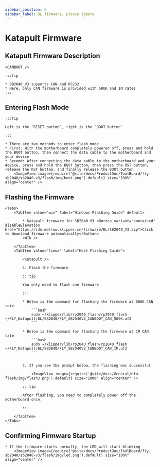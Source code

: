 ```yaml
---
sidebar_position: 6
sidebar_label: BL firmware, please ignore
---
```









# Katapult Firmware

## Katapult Firmware Description

    <CANBOOT />

    :::tip

    * SB2040_V3 supports CAN and RS232
    * Here, only CAN firmware is provided with 500K and 1M rates
    :::

## Entering Flash Mode

    :::tip

    Left is the `RESET button`, right is the `BOOT button`

    :::

    * There are two methods to enter flash mode
    * First: With the motherboard completely powered off, press and hold the BOOT button, then connect the data cable to the motherboard and your device
    * Second: After connecting the data cable to the motherboard and your device, press and hold the BOOT button, then press the RST button, release the RST button, and finally release the BOOT button
        <ImageView image={require('@site/docs/ProductDoc/ToolBoard/fly-sb2040/sb2040-v3/flash/img/boot.png').default} size="100%" align="center" />

## Flashing the Firmware
    <Tabs>
        <TabItem value="win" label="Windows Flashing Guide" default>

            * Katapult firmware for SB2040 V3 <Button variant="contained" disableElevation href="https://cdn.mellow.klipper.cn/firmware/BL/SB2040_V3.zip">Click to download firmware automatically</Button>
            <WIN />
            
        </TabItem>
        <TabItem value="linux" label="Host Flashing Guide">
            
            <Katapult />

            4. Flash the firmware

            :::tip

            You only need to flash one firmware

            :::

            * Below is the command for flashing the firmware at 500K CAN rate
                ```bash
                sudo ~/klipper/lib/rp2040_flash/rp2040_flash ~/FLY_Katapult/BL/SB2040/FLY_SB2040V3_CANBOOT_CAN_500K.uf2
                ```
                       
            * Below is the command for flashing the firmware at 1M CAN rate
                ```bash
                sudo ~/klipper/lib/rp2040_flash/rp2040_flash ~/FLY_Katapult/BL/SB2040/FLY_SB2040V3_CANBOOT_CAN_1M.uf2
                ```


            5. If you see the prompt below, the flashing was successful

                <ImageView image={require('@site/docs/General/dfu-flash/img/flash3.png').default} size="100%" align="center" />

            :::tip

            After flashing, you need to completely power off the motherboard once.

            :::

        </TabItem>
    </Tabs>

## Confirming Firmware Startup

    * If the firmware starts normally, the LED will start blinking
        <ImageView image={require('@site/docs/ProductDoc/ToolBoard/fly-sb2040/sb2040-v3/flash/img/led.png').default} size="100%" align="center" />

